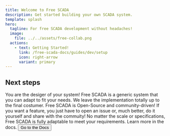 ```yaml
---
title: Welcome to Free SCADA
description: Get started building your own SCADA system.
template: splash
hero:
  tagline: For free SCADA development without headaches!
  image:
    file: ../../assets/free-collab.png
  actions:
    - text: Getting Started!
      link: /free-scada-docs/guides/dev/setup
      icon: right-arrow
      variant: primary
---
```



## Next steps

<CardGrid stagger>
	<Card title="Design your SCADA" icon="pencil">
		You are the desiger of your system! Free SCADA is a generic system that you can adapt to fit your needs. We leave the implementation totally up to the final costumer.
	</Card>
	<Card title="Open-Source" icon="add-document">
		Free SCADA is Open-Source and community-driven! If you want a feature, you just have to open an issue or, much better, do it yourself and share with the commuity!
	</Card>
	<Card title="Fully adaptable" icon="setting">
		No matter the scale or specifications, Free SCADA is fully adaptable to meet your requirements.
	</Card>
	<Card title="Read the docs" icon="open-book">
		Learn more in the docs. <a href="/free-scada-docs/user/install" ><button>Go to the Docs</button></a>
	</Card>
</CardGrid>
